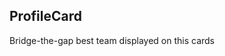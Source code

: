 
<Meta title="Components/ProfileCard" />

## ProfileCard

Bridge-the-gap best team displayed on this cards

<Canvas>
  <Story name="Default">
    <ProfileCard
      photoUrl="photo_6.png"
      name="Irina (Samoylova) Illustrova"
      role="Senior Frontend Engineer"
      twitter="#"
      linkedin="#"
      github="#"
    />
  </Story>
  <Story name="Group">
    <div className="grid grid-cols-2 gap-10">
      <ProfileCard
        photoUrl="photo_6.png"
        name="Varya Stepanova"
        role="Design systems architect and engineering manager"
        twitter="https://twitter.com/varya_en"
        linkedin="https://www.linkedin.com/in/varyastepanova/"
        github="https://github.com/varya"
      />
      <ProfileCard
        photoUrl="photo_6.png"
        name="Irina (Samoylova) Illustrova"
        role="Senior Frontend Engineer"
        twitter="https://twitter.com/illustrova"
        linkedin="https://www.linkedin.com/in/illustrova/"
        github="https://github.com/Illustrova"
      />
      <ProfileCard
        photoUrl="photo_6.png"
        name="Sherif Saleh"
        role="Design manager"
        twitter="#"
        linkedin="https://www.linkedin.com/in/salehsherif/"
        github="https://github.com/sherifsaleh"
      />
      <ProfileCard
        photoUrl="photo_6.png"
        name="Andriy Kotko"
        role="Senior Frontend Engineer"
        twitter="https://twitter.com/Kotkoa"
        linkedin="https://www.linkedin.com/in/kotkoa/"
        github="https://github.com/kotkoa"
      />
      <ProfileCard
        photoUrl="rectangle_64.jpg"
        name="Alexandra Stepanova"
        role="Senior Frontend Developer"
        twitter="#"
        linkedin="https://www.linkedin.com/in/alexandra-stepanova"
        github="https://github.com/alexandra-stepanova"
      />
    </div>
  </Story>
  <Story name="Column">
    <div className="flex flex-col gap-10">
      <ProfileCard
        photoUrl="photo_6.png"
        name="Varya Stepanova"
        role="Design systems architect and engineering manager"
        description="As an independent consultant, Varya helps companies to launch and boost their design systems. Her major focus is bridging the gap for designers, developers, and business specialists. That all is seasoned with extensive experience in component-driven UI development and a design degree."
        twitter="https://twitter.com/varya_en"
        linkedin="https://www.linkedin.com/in/varyastepanova/"
        github="https://github.com/varya"
      />
      <ProfileCard
        photoUrl="photo_6.png"
        name="Irina (Samoylova) Illustrova"
        role="Senior Frontend Engineer"
        description="Sherif is a senior product designer. He crafts deligthful experiences through data analytics, user research, prototypes and validation. Sherif has extensive experience with design systems and years of working for financial services, banks and automotive."
        twitter="https://twitter.com/illustrova"
        linkedin="https://www.linkedin.com/in/illustrova/"
        github="https://github.com/Illustrova"
        reverse
      />
      <ProfileCard
        photoUrl="photo_6.png"
        name="Sherif Saleh"
        role="Design manager"
        description="As an independent consultant, Varya helps companies to launch and boost their design systems. Her major focus is bridging the gap for designers, developers, and business specialists. That all is seasoned with extensive experience in component-driven UI development and a design degree."
        twitter="#"
        linkedin="https://www.linkedin.com/in/salehsherif/"
        github="https://github.com/sherifsaleh"
      />
      <ProfileCard
        photoUrl="photo_6.png"
        name="Andrey Kotko"
        role="UI Engineer"
        description="Andriy is a skilled UI Engineer with a strong focus on React and a talent for developing engaging,
        user-friendly websites. His expertise lies in converting Figma designs into dynamic React components and integrating frontends with backends using Apollo GraphQL, backed by his growing proficiency in TypeScript. Andriy's approach is marked by a commitment to problem-solving and continuous skill enhancement. Andriy's capabilities in design systems are making him a versatile and valuable member of any frontend development team."
        twitter="https://twitter.com/Kotkoa"
        linkedin="https://www.linkedin.com/in/kotkoa/"
        github="https://github.com/kotkoa"
        reverse
      />
      <ProfileCard
        photoUrl="rectangle_64.jpg"
        name="Alexandra Urberg"
        role="UI Engineer"
        description="Alexandra is a detail-oriented UI Engineer, specializing in creating intuitive and user-friendly interfaces. Her skillset includes TypeScript, Storybook, Web Components, Lit, and React. Alexandra's passion for UI/UX design drives her to explore innovative ways to enhance user experience, with a particular
        focus on accessibility, ensuring that websites are user-friendly for all. 
        She has been instrumental in various design system projects. Her commitment to detail is particularly beneficial in design-system specific tasks, where precision and consistency are key."
        linkedin="https://www.linkedin.com/in/alexandra-stepanova"
        github="https://github.com/alexandra-stepanova"
      />
    </div>

  </Story>
</Canvas>

<ArgsTable of={ProfileCard} />
